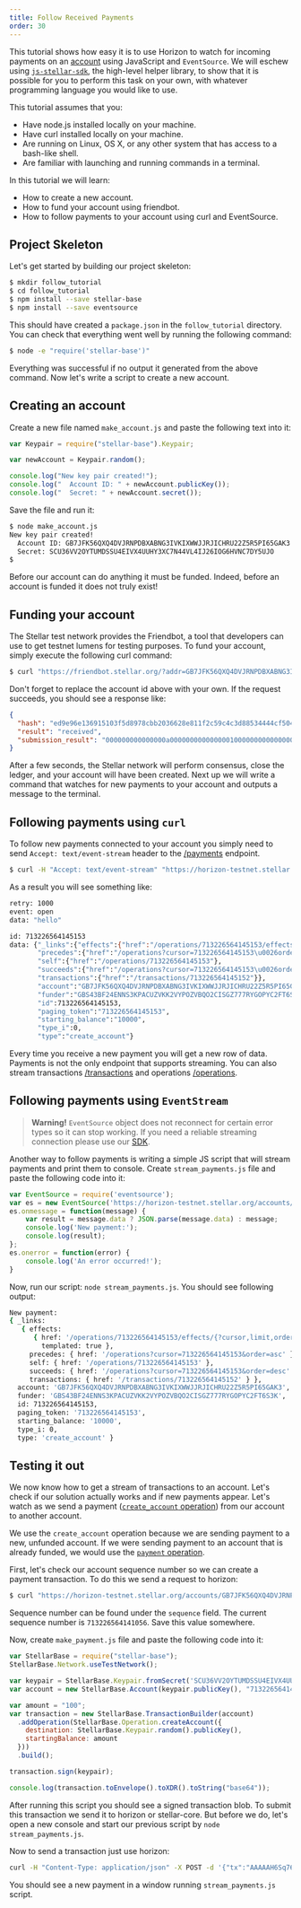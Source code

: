 ```yaml
---
title: Follow Received Payments
order: 30
---
```



This tutorial shows how easy it is to use Horizon to watch for incoming payments on an [account](../glossary/accounts.mdx)
using JavaScript and `EventSource`.  We will eschew using [`js-stellar-sdk`](https://github.com/stellar/js-stellar-sdk), the
high-level helper library, to show that it is possible for you to perform this
task on your own, with whatever programming language you would like to use.

This tutorial assumes that you:

- Have node.js installed locally on your machine.
- Have curl installed locally on your machine.
- Are running on Linux, OS X, or any other system that has access to a bash-like
  shell.
- Are familiar with launching and running commands in a terminal.

In this tutorial we will learn:

- How to create a new account.
- How to fund your account using friendbot.
- How to follow payments to your account using curl and EventSource.

## Project Skeleton

Let's get started by building our project skeleton:

```bash
$ mkdir follow_tutorial
$ cd follow_tutorial
$ npm install --save stellar-base
$ npm install --save eventsource
```

This should have created a `package.json` in the `follow_tutorial` directory.
You can check that everything went well by running the following command:

```bash
$ node -e "require('stellar-base')"
```

Everything was successful if no output it generated from the above command.  Now
let's write a script to create a new account.

## Creating an account

Create a new file named `make_account.js` and paste the following text into it:

```javascript
var Keypair = require("stellar-base").Keypair;

var newAccount = Keypair.random();

console.log("New key pair created!");
console.log("  Account ID: " + newAccount.publicKey());
console.log("  Secret: " + newAccount.secret());
```

Save the file and run it:

```bash
$ node make_account.js
New key pair created!
  Account ID: GB7JFK56QXQ4DVJRNPDBXABNG3IVKIXWWJJRJICHRU22Z5R5PI65GAK3
  Secret: SCU36VV2OYTUMDSSU4EIVX4UUHY3XC7N44VL4IJ26IOG6HVNC7DY5UJO
$
```

Before our account can do anything it must be funded.  Indeed, before an account
is funded it does not truly exist!

## Funding your account

The Stellar test network provides the Friendbot, a tool that developers
can use to get testnet lumens for testing purposes. To fund your account, simply
execute the following curl command:

```bash
$ curl "https://friendbot.stellar.org/?addr=GB7JFK56QXQ4DVJRNPDBXABNG3IVKIXWWJJRJICHRU22Z5R5PI65GAK3"
```

Don't forget to replace the account id above with your own.  If the request
succeeds, you should see a response like:

```json
{
  "hash": "ed9e96e136915103f5d8978cbb2036628e811f2c59c4c3d88534444cf504e360",
  "result": "received",
  "submission_result": "000000000000000a0000000000000001000000000000000000000000"
}
```

After a few seconds, the Stellar network will perform consensus, close the
ledger, and your account will have been created.  Next up we will write a command
that watches for new payments to your account and outputs a message to the
terminal.

## Following payments using `curl`

To follow new payments connected to your account you simply need to send `Accept: text/event-stream` header to the [/payments](../.././api/resources/operations/object/payment.mdx) endpoint.

```bash
$ curl -H "Accept: text/event-stream" "https://horizon-testnet.stellar.org/accounts/GB7JFK56QXQ4DVJRNPDBXABNG3IVKIXWWJJRJICHRU22Z5R5PI65GAK3/payments"
```

As a result you will see something like:

```bash
retry: 1000
event: open
data: "hello"

id: 713226564145153
data: {"_links":{"effects":{"href":"/operations/713226564145153/effects/{?cursor,limit,order}","templated":true},
       "precedes":{"href":"/operations?cursor=713226564145153\u0026order=asc"},
       "self":{"href":"/operations/713226564145153"},
       "succeeds":{"href":"/operations?cursor=713226564145153\u0026order=desc"},
       "transactions":{"href":"/transactions/713226564145152"}},
       "account":"GB7JFK56QXQ4DVJRNPDBXABNG3IVKIXWWJJRJICHRU22Z5R5PI65GAK3",
       "funder":"GBS43BF24ENNS3KPACUZVKK2VYPOZVBQO2CISGZ777RYGOPYC2FT6S3K",
       "id":713226564145153,
       "paging_token":"713226564145153",
       "starting_balance":"10000",
       "type_i":0,
       "type":"create_account"}
```

Every time you receive a new payment you will get a new row of data. Payments is not the only endpoint that supports streaming. You can also stream transactions [/transactions](../.././api/resources/transactions/index.mdx) and operations [/operations](../.././api/resources/operations/index.mdx).

## Following payments using `EventStream`

> **Warning!** `EventSource` object does not reconnect for certain error types so it can stop working.
> If you need a reliable streaming connection please use our [SDK](https://github.com/stellar/js-stellar-sdk).

Another way to follow payments is writing a simple JS script that will stream payments and print them to console. Create `stream_payments.js` file and paste the following code into it:

```js
var EventSource = require('eventsource');
var es = new EventSource('https://horizon-testnet.stellar.org/accounts/GB7JFK56QXQ4DVJRNPDBXABNG3IVKIXWWJJRJICHRU22Z5R5PI65GAK3/payments');
es.onmessage = function(message) {
	var result = message.data ? JSON.parse(message.data) : message;
	console.log('New payment:');
	console.log(result);
};
es.onerror = function(error) {
	console.log('An error occurred!');
}
```
Now, run our script: `node stream_payments.js`. You should see following output:
```bash
New payment:
{ _links:
   { effects:
      { href: '/operations/713226564145153/effects/{?cursor,limit,order}',
        templated: true },
     precedes: { href: '/operations?cursor=713226564145153&order=asc' },
     self: { href: '/operations/713226564145153' },
     succeeds: { href: '/operations?cursor=713226564145153&order=desc' },
     transactions: { href: '/transactions/713226564145152' } },
  account: 'GB7JFK56QXQ4DVJRNPDBXABNG3IVKIXWWJJRJICHRU22Z5R5PI65GAK3',
  funder: 'GBS43BF24ENNS3KPACUZVKK2VYPOZVBQO2CISGZ777RYGOPYC2FT6S3K',
  id: 713226564145153,
  paging_token: '713226564145153',
  starting_balance: '10000',
  type_i: 0,
  type: 'create_account' }
```

## Testing it out

We now know how to get a stream of transactions to an account. Let's check if our solution actually works and if new payments appear. Let's watch as we send a payment ([`create_account` operation](../start/list-of-operations.mdx#create-account)) from our account to another account.

We use the `create_account` operation because we are sending payment to a new, unfunded account. If we were sending payment to an account that is already funded, we would use the [`payment` operation](../start/list-of-operations.mdx#payment).

First, let's check our account sequence number so we can create a payment transaction. To do this we send a request to horizon:

```bash
$ curl "https://horizon-testnet.stellar.org/accounts/GB7JFK56QXQ4DVJRNPDBXABNG3IVKIXWWJJRJICHRU22Z5R5PI65GAK3"
```

Sequence number can be found under the `sequence` field. The current sequence number is `713226564141056`. Save this value somewhere.

Now, create `make_payment.js` file and paste the following code into it:

```js
var StellarBase = require("stellar-base");
StellarBase.Network.useTestNetwork();

var keypair = StellarBase.Keypair.fromSecret('SCU36VV2OYTUMDSSU4EIVX4UUHY3XC7N44VL4IJ26IOG6HVNC7DY5UJO');
var account = new StellarBase.Account(keypair.publicKey(), "713226564141056");

var amount = "100";
var transaction = new StellarBase.TransactionBuilder(account)
  .addOperation(StellarBase.Operation.createAccount({
    destination: StellarBase.Keypair.random().publicKey(),
    startingBalance: amount
  }))
  .build();

transaction.sign(keypair);

console.log(transaction.toEnvelope().toXDR().toString("base64"));
```

After running this script you should see a signed transaction blob. To submit this transaction we send it to horizon or stellar-core. But before we do, let's open a new console and start our previous script by `node stream_payments.js`.

Now to send a transaction just use horizon:

```bash
curl -H "Content-Type: application/json" -X POST -d '{"tx":"AAAAAH6Sq76F4cHVMWvGG4AtNtFVIvayUxSgR401rPY9ej3TAAAD6AACiK0AAAABAAAAAAAAAAAAAAABAAAAAAAAAAEAAAAAKc1j3y10+nI+sxuXlmFz71JS35mp/RcPCP45Gw0obdAAAAAAAAAAAAExLQAAAAAAAAAAAT16PdMAAABAsJTBC5N5B9Q/9+ZKS7qkMd/wZHWlP6uCCFLzeD+JWT60/VgGFCpzQhZmMg2k4Vg+AwKJTwko3d7Jt3Y6WhjLCg=="}' "https://horizon-testnet.stellar.org/transactions"
```

You should see a new payment in a window running `stream_payments.js` script.
